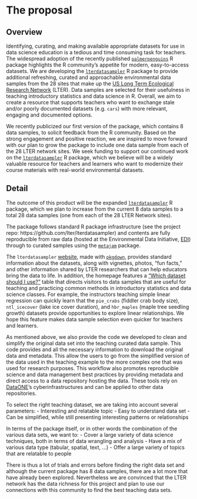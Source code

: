 # The proposal
<!--
This is where the proposal should be outlined. 
-->

## Overview
<!--
At a high-level address what your proposal is and how it will address the problem identified. Highlight any benefits to the R Community that follow from solving the problem. This should be your most compelling section.
-->

Identifying, curating, and making available appropriate datasets for use in data science education is a tedious and time consuming task for teachers. The widespread adoption of the recently published [`palmerpenguins`](https://allisonhorst.github.io/palmerpenguins/) R package highlights the R community's appetite for modern, easy-to-access datasets. We are developing the [`lterdatasampler`](https://lter.github.io/lterdatasampler/) R package to provide additional refreshing, curated and approachable environmental data samples from the 28 sites that make up the [US Long Term Ecological Research Network](https://lternet.edu/) (LTER). Data samples are selected for their usefulness in teaching introductory statistics and data science in R. Overall, we aim to create a resource that supports teachers who want to exchange stale and/or poorly documented datasets (e.g. `cars`) with more relevant, engaging and documented options. 

We recently publicized our first version of the package, which contains 8 data samples, to solicit feedback from the R community. Based on the strong engagement and positive reaction, we are inspired to move forward with our plan to grow the package to include one data sample from each of the 28 LTER network sites. We seek funding to support our continued work on the [`lterdatasampler`](https://lter.github.io/lterdatasampler/) R package, which we believe will be a widely valuable resource for teachers and learners who want to modernize their course materials with real-world environmental datasets. 

## Detail
<!--
Go into more detail about the specifics of the project and it delivers against the problem.

Depending on project type the detail section should include:

 - [ ] Minimum Viable Product
 - [ ] Architecture
 - [ ] Assumptions
-->

The outcome of this product will be the expanded [`lterdatasampler`](https://lter.github.io/lterdatasampler/) R package, which we plan to increase from the current 8 data samples to a total 28 data samples (one from each of the 28 LTER Network sites). 

The package follows standard R package infrastructure (see the project repo: https://github.com/lter/lterdatasampler) and contents are fully reproducible from raw data (hosted at the Environmental Data Initiative, [EDI](https://environmentaldatainitiative.org/)) through to curated samples using the [`metajam`](https://github.com/NCEAS/metajam) package. 

The `lterdatasampler` [website](https://lter.github.io/lterdatasampler/), made with [`pkgdown`](https://pkgdown.r-lib.org/), provides standard information about the datasets, along with vignettes, photos, "fun facts," and other information shared by LTER researchers that can help educators bring the data to life. In addition, the homepage features a ["Which dataset should I use?"](https://lter.github.io/lterdatasampler/#which-data-sample-should-i-use) table that directs visitors to data samples that are useful for teaching and practicing common methods in introductory statistics and data science classes. For example, the instructors teaching simple linear regression can quickly learn that the `pie_crabs` (fiddler crab body size), `ntl_icecover` (lake ice cover duration), and `hbr_maples` (maple tree seedling growth) datasets provide opportunities to explore linear relationships. We hope this feature makes data sample selection even quicker for teachers and learners. 

As mentioned above, we also provide the code we developed to clean and simplify the original data set into the teaching curated data sample. This code provides and all the necessary information to download the original data and metadata. This allow the users to go from the simplified version of the data used in the teaching example to the more complex one that was used for research purposes. This workflow also promotes reproducible science and data management best practices by providing metadata and direct access to a data repository hosting the data. These tools rely on [DataONE](https://www.dataone.org/)'s cyberinfrastructures and can be applied to other data repositories.

To select the right teaching dataset, we are taking into account several parameters:
- Interesting and relatable topic
- Easy to understand data set
- Can be simplified, while still presenting interesting patterns or relationships

In terms of the package itself, or in other words the combination of the various data sets, we want to:
- Cover a large variety of data science techniques, both in terms of data wrangling and analysis
- Have a mix of various data type (tabular, spatial, text, ...)
- Offer a large variety of topics that are relatable to people

There is thus a lot of trials and errors before finding the right data set and although the current package has 8 data samples, there are a lot more that have already been explored. Nevertheless we are convinced that the LTER network has the data richness for this project and plan to use our connections with this community to find the best teaching data sets.





